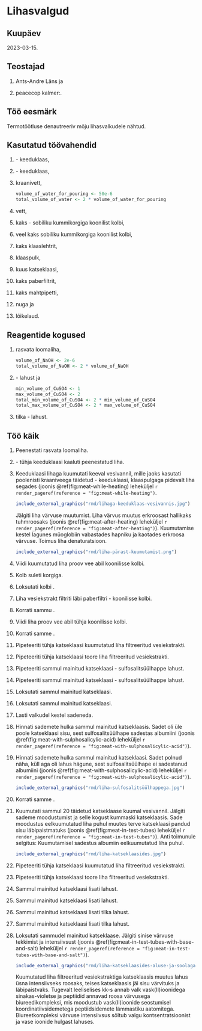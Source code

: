 # Lihasvalgud

## Kuupäev

2023-03-15.

## Teostajad

1. Ants-Andre Läns ja

2. peacecop kalmer:.

## Töö eesmärk

Termotöötluse denautreeriv mõju lihasvalkudele nähtud.

## Kasutatud töövahendid

1. \num{100}-\unit{\ml} keeduklaas,

2. \num{400}-\unit{\ml} keeduklaas,

3.  \qty{200}{\ml} kraanivett,

    ```r
    volume_of_water_for_pouring <- 50e-6
    total_volume_of_water <- 2 * volume_of_water_for_pouring
    
    ```

4. \qty{`r as.character(total_volume_of_water)`}{\m\cubed} vett,

5. kaks \num{100}-\unit{\ml} sobiliku kummikorgiga koonilist kolbi,

6.  veel kaks sobiliku kummikorgiga koonilist kolbi,

7. kaks klaaslehtrit,

8. klaaspulk,

9. kuus katseklaasi,

10. kaks paberfiltrit,

11. kaks mahtpipetti,

12. nuga ja

13. lõikelaud.

## Reagentide kogused

1. \qtyrange{15}{20}{\g} rasvata loomaliha,

    ```r
    volume_of_NaOH <- 2e-6
    total_volume_of_NaOH <- 2 * volume_of_NaOH
    
    ```

2. \qty{`r as.character(total_volume_of_NaOH)`}{\m\cubed} \num{30}-\unit{\percent} \ce{NaOH} lahust ja 

    ```r
    min_volume_of_CuSO4 <- 1
    max_volume_of_CuSO4 <- 2
    total_min_volume_of_CuSO4 <- 2 * min_volume_of_CuSO4
    total_max_volume_of_CuSO4 <- 2 * max_volume_of_CuSO4
    
    ```

3. \numrange{`r as.character(total_min_volume_of_CuSO4)`}{`r as.character(total_max_volume_of_CuSO4)`} tilka \num{2}-\unit{\percent} \ce{CuSO4} lahust.

## Töö käik

1. Peenestati rasvata loomaliha.

2. \num{100}-\unit{\ml} tühja keeduklaasi kaaluti \qty{5}{\g} peenestatud liha.

3.  Keeduklaasi lihaga kuumutati \qty{10}{\min} keeval vesivannil, mille jaoks kasutati poolenisti kraaniveega täidetud \num{400}-\unit{\ml} keeduklaasi, klaaspulgaga pidevalt liha segades (joonis \@ref(fig:meat-while-heating) leheküljel `r render_pageref(reference = "fig:meat-while-heating")`.
    
    ```r
    include_external_graphics("rmd/lihaga-keeduklaas-vesivannis.jpg")

    ```

    Jälgiti liha värvuse muutumist. Liha värvus muutus erkroosast hallikaks tuhmroosaks (joonis \@ref(fig:meat-after-heating) leheküljel `r render_pageref(reference = "fig:meat-after-heating")`). Kuumutamise kestel lagunes müoglobiin vabastades hapniku ja kaotades erkroosa värvuse. Toimus liha denaturatsioon.

    ```r
    include_external_graphics("rmd/liha-pärast-kuumutamist.png")

    ```

4. Viidi kuumutatud liha proov \qty{`r as.character(volume_of_water_for_pouring)`}{\m\cubed} vee abil koonilisse kolbi.

5. Kolb suleti korgiga.

6. Loksutati kolbi \qty{10}{\min}.

7. Liha vesiekstrakt filtriti läbi paberfiltri \num{100}-\unit{\ml} koonilisse kolbi.

8. Korrati sammu \num{2}.

9. Viidi liha proov \qty{`r as.character(volume_of_water_for_pouring)`}{\m\cubed} vee abil tühja koonilisse kolbi.

10. Korrati samme \numrange{5}{7}.

11. Pipeteeriti tühja katseklaasi \qty{5}{\ml} kuumutatud liha filtreeritud vesiekstrakti.

12. Pipeteeriti tühja katseklaasi \qty{5}{\ml} toore liha filtreeritud vesiekstrakti.

13. Pipeteeriti sammul \num{11} mainitud katseklaasi \qty{1}{\ml} \num{20}-\unit{\percent} sulfosalitsüülhappe lahust.

14. Pipeteeriti sammul \num{12} mainitud katseklaasi \qty{1}{\ml} \num{20}-\unit{\percent} sulfosalitsüülhappe lahust.

15. Loksutati sammul \num{11} mainitud katseklaasi.

16. Loksutati sammul \num{12} mainitud katseklaasi.

17. Lasti valkudel \qty{10}{\min} kestel sadeneda.

18. Hinnati sademete hulka sammul \num{11} mainitud katseklaasis. Sadet oli üle poole katseklaasi sisu, sest sulfosalitsüülhape sadestas albumiini (joonis \@ref(fig:meat-with-sulphosalicylic-acid) leheküljel `r render_pageref(reference = "fig:meat-with-sulphosalicylic-acid")`).

19. Hinnati sademete hulka sammul \num{12} mainitud katseklaasi. Sadet polnud näha, küll aga oli lahus hägune, sest sulfosalitsüülhape ei sadestanud albumiini (joonis \@ref(fig:meat-with-sulphosalicylic-acid) leheküljel `r render_pageref(reference = "fig:meat-with-sulphosalicylic-acid")`).
    
    ```r
    include_external_graphics("rmd/liha-sulfosalitsüülhappega.jpg")

    ```

20. Korrati samme \numrange{11}{12}.

21. Kuumutati sammul 20 täidetud katseklaase kuumal vesivannil. Jälgiti sademe moodustumist ja selle kogust kummaski katseklaasis. Sade moodustus eelkuumutatud liha puhul muutes terve katseklaasi pandud sisu läbipaistmatuks (joonis \@ref(fig:meat-in-test-tubes) leheküljel `r render_pageref(reference = "fig:meat-in-test-tubes")`). Anti toimunule selgitus: Kuumutamisel sadestus albumiin eelkuumutatud liha puhul.
    
    ```r
    include_external_graphics("rmd/liha-katseklaasides.jpg")

    ```

22. Pipeteeriti tühja katseklaasi \qty{2}{\ml} kuumutatud liha filtreeritud vesiekstrakti.

23. Pipeteeriti tühja katseklaasi \qty{2}{\ml} toore liha filtreeritud vesiekstrakti.

24. Sammul \num{22} mainitud katseklaasi lisati \qty{`r as.character(volume_of_NaOH)`}{\m\cubed} \ce{NaOH} lahust.

25. Sammul \num{23} mainitud katseklaasi lisati \qty{`r as.character(volume_of_NaOH)`}{\m\cubed} \ce{NaOH} lahust.

26. Sammul \num{22} mainitud katseklaasi lisati \numrange{`r as.character(min_volume_of_CuSO4)`}{`r as.character(max_volume_of_CuSO4)`} tilka \ce{CuSO4} lahust.

27. Sammul \num{23} mainitud katseklaasi lisati \numrange{`r as.character(min_volume_of_CuSO4)`}{`r as.character(max_volume_of_CuSO4)`} tilka \ce{CuSO4} lahust.

28. Loksutati sammudel \numrange{22}{23} mainitud katseklaase. Jälgiti sinise värvuse tekkimist ja intensiivsust (joonis \@ref(fig:meat-in-test-tubes-with-base-and-salt) leheküljel `r render_pageref(reference = "fig:meat-in-test-tubes-with-base-and-salt")`).
    
    ```r
    include_external_graphics("rmd/liha-katseklaasides-aluse-ja-soolaga.jpg")

    ```

     Kuumutatud liha filtreeritud vesiekstraktiga katseklaasis muutus lahus üsna intensiivseks roosaks, teises katseklaasis jäi sisu värvituks ja läbipaistvaks. Tugevalt leeliselises kk-s annab valk vask(II)ioonidega sinakas-violetse ja peptiidid annavad roosa värvusega biureedikompleksi, mis moodustub vask(II)ioonide seostumisel koordinatiivsidemetega peptiidsidemete lämmastiku aatomitega. Biureetkompleksi värvuse intensiivsus sõltub valgu kontsentratsioonist ja vase ioonide hulgast lahuses.
     